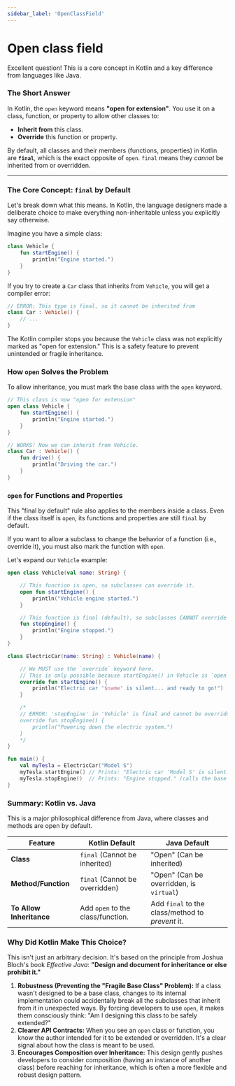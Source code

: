 ```yaml
---
sidebar_label: 'OpenClassField'
---
```


# Open class field

Excellent question! This is a core concept in Kotlin and a key difference from languages like Java.

### The Short Answer

In Kotlin, the `open` keyword means **"open for extension"**. You use it on a class, function, or property to allow other classes to:

*   **Inherit from** this class.
*   **Override** this function or property.

By default, all classes and their members (functions, properties) in Kotlin are **`final`**, which is the exact opposite of `open`. `final` means they *cannot* be inherited from or overridden.

---

### The Core Concept: `final` by Default

Let's break down what this means. In Kotlin, the language designers made a deliberate choice to make everything non-inheritable unless you explicitly say otherwise.

Imagine you have a simple class:

```kotlin
class Vehicle {
    fun startEngine() {
        println("Engine started.")
    }
}
```

If you try to create a `Car` class that inherits from `Vehicle`, you will get a compiler error:

```kotlin
// ERROR: This type is final, so it cannot be inherited from
class Car : Vehicle() {
    // ...
}
```

The Kotlin compiler stops you because the `Vehicle` class was not explicitly marked as "open for extension." This is a safety feature to prevent unintended or fragile inheritance.

### How `open` Solves the Problem

To allow inheritance, you must mark the base class with the `open` keyword.

```kotlin
// This class is now "open for extension"
open class Vehicle {
    fun startEngine() {
        println("Engine started.")
    }
}

// WORKS! Now we can inherit from Vehicle.
class Car : Vehicle() {
    fun drive() {
        println("Driving the car.")
    }
}
```

### `open` for Functions and Properties

This "final by default" rule also applies to the members inside a class. Even if the class itself is `open`, its functions and properties are still `final` by default.

If you want to allow a subclass to change the behavior of a function (i.e., override it), you must also mark the function with `open`.

Let's expand our `Vehicle` example:

```kotlin
open class Vehicle(val name: String) {

    // This function is open, so subclasses can override it.
    open fun startEngine() {
        println("Vehicle engine started.")
    }

    // This function is final (default), so subclasses CANNOT override it.
    fun stopEngine() {
        println("Engine stopped.")
    }
}

class ElectricCar(name: String) : Vehicle(name) {

    // We MUST use the `override` keyword here.
    // This is only possible because startEngine() in Vehicle is `open`.
    override fun startEngine() {
        println("Electric car '$name' is silent... and ready to go!")
    }

    /*
    // ERROR: 'stopEngine' in 'Vehicle' is final and cannot be overridden
    override fun stopEngine() {
        println("Powering down the electric system.")
    }
    */
}

fun main() {
    val myTesla = ElectricCar("Model S")
    myTesla.startEngine() // Prints: "Electric car 'Model S' is silent... and ready to go!"
    myTesla.stopEngine()  // Prints: "Engine stopped." (calls the base class version)
}
```

### Summary: Kotlin vs. Java

This is a major philosophical difference from Java, where classes and methods are open by default.

| Feature          | Kotlin Default                                | Java Default                                  |
| ---------------- | --------------------------------------------- | --------------------------------------------- |
| **Class**        | `final` (Cannot be inherited)                 | "Open" (Can be inherited)                     |
| **Method/Function** | `final` (Cannot be overridden)                | "Open" (Can be overridden, is `virtual`)      |
| **To Allow Inheritance**  | Add `open` to the class/function.             | Add `final` to the class/method to *prevent* it. |

### Why Did Kotlin Make This Choice?

This isn't just an arbitrary decision. It's based on the principle from Joshua Bloch's book *Effective Java*: **"Design and document for inheritance or else prohibit it."**

1.  **Robustness (Preventing the "Fragile Base Class" Problem):** If a class wasn't designed to be a base class, changes to its internal implementation could accidentally break all the subclasses that inherit from it in unexpected ways. By forcing developers to use `open`, it makes them consciously think: "Am I designing this class to be safely extended?"
2.  **Clearer API Contracts:** When you see an `open` class or function, you know the author intended for it to be extended or overridden. It's a clear signal about how the class is meant to be used.
3.  **Encourages Composition over Inheritance:** This design gently pushes developers to consider composition (having an instance of another class) before reaching for inheritance, which is often a more flexible and robust design pattern.